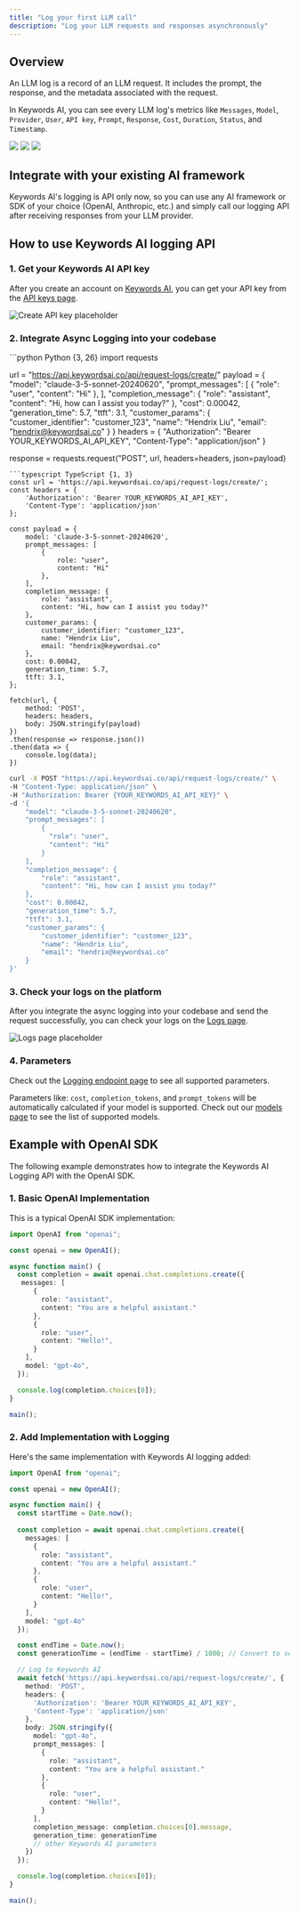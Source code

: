 ```yaml
---
title: "Log your first LLM call"
description: "Log your LLM requests and responses asynchronously"
---
```


## Overview

An LLM log is a record of an LLM request. It includes the prompt, the response, and the metadata associated with the request.  

In Keywords AI, you can see every LLM log's metrics like `Messages`, `Model`, `Provider`, `User`, `API key`, `Prompt`, `Response`, `Cost`, `Duration`, `Status`, and `Timestamp`.

<Tabs>

<Tab title="LLM logs">
<Frame>
<img src="https://keywordsai-static.s3.us-east-1.amazonaws.com/docs/observability/overview/logs.jpg" />
</Frame>
</Tab>

<Tab title="Filters">
<Frame>
<img src="https://keywordsai-static.s3.us-east-1.amazonaws.com/docs/observability/logs/filters.png" />
</Frame>
</Tab>

<Tab title="Full-text search">
<Frame>
<img src="https://keywordsai-static.s3.us-east-1.amazonaws.com/docs/observability/logs/full-text-search.png" />
</Frame>
</Tab>

</Tabs>

## Integrate with your existing AI framework

<Info>
    Keywords AI's logging is API only now, so you can use any AI framework or SDK of your choice (OpenAI, Anthropic, etc.) and simply call our logging API after receiving responses from your LLM provider.
</Info>

## How to use Keywords AI logging API
### 1. Get your Keywords AI API key

After you create an account on [Keywords AI](https://platform.keywordsai.co), you can get your API key from the [API keys page](https://platform.keywordsai.co/platform/api/api-keys).

<img src="https://keywordsai-static.s3.us-east-1.amazonaws.com/docs/get-started/api-keys.png" alt="Create API key placeholder" />

### 2. Integrate Async Logging into your codebase

<CodeGroup>
```python Python {3, 26}
import requests

url = "https://api.keywordsai.co/api/request-logs/create/"
payload = {
    "model": "claude-3-5-sonnet-20240620",
    "prompt_messages": [
        {
            "role": "user",
            "content": "Hi"
        },
    ],
    "completion_message": {
        "role": "assistant",
        "content": "Hi, how can I assist you today?"
    },
    "cost": 0.00042,
    "generation_time": 5.7,
    "ttft": 3.1,
    "customer_params": {
        "customer_identifier": "customer_123",
        "name": "Hendrix Liu",
        "email": "hendrix@keywordsai.co" 
    }
}
headers = {
    "Authorization": "Bearer YOUR_KEYWORDS_AI_API_KEY",
    "Content-Type": "application/json"
}

response = requests.request("POST", url, headers=headers, json=payload)
```
```typescript TypeScript {1, 3}
const url = 'https://api.keywordsai.co/api/request-logs/create/';
const headers = {
    'Authorization': 'Bearer YOUR_KEYWORDS_AI_API_KEY',
    'Content-Type': 'application/json'
};

const payload = {
    model: 'claude-3-5-sonnet-20240620',
    prompt_messages: [
        {
            role: "user",
            content: "Hi"
        },
    ],
    completion_message: {
        role: "assistant",
        content: "Hi, how can I assist you today?"
    },
    customer_params: {
        customer_identifier: "customer_123",
        name: "Hendrix Liu", 
        email: "hendrix@keywordsai.co" 
    },
    cost: 0.00042,
    generation_time: 5.7,
    ttft: 3.1,
};

fetch(url, {
    method: 'POST',
    headers: headers,
    body: JSON.stringify(payload)
})
.then(response => response.json())
.then(data => {
    console.log(data);
})
```

```bash cURL {1, 3}
curl -X POST "https://api.keywordsai.co/api/request-logs/create/" \
-H "Content-Type: application/json" \
-H "Authorization: Bearer {YOUR_KEYWORDS_AI_API_KEY}" \
-d '{
    "model": "claude-3-5-sonnet-20240620",
    "prompt_messages": [
        {
          "role": "user",
          "content": "Hi"
        }
    ],
    "completion_message": {
        "role": "assistant",
        "content": "Hi, how can I assist you today?"
    },
    "cost": 0.00042,
    "generation_time": 5.7,
    "ttft": 3.1,
    "customer_params": {
        "customer_identifier": "customer_123",
        "name": "Hendrix Liu", 
        "email": "hendrix@keywordsai.co" 
    }
}'
```
</CodeGroup>


### 3. Check your logs on the platform
After you integrate the async logging into your codebase and send the request successfully, you can check your logs on the [Logs page](https://platform.keywordsai.co/platform/requests).

<img src="https://keywordsai-static.s3.us-east-1.amazonaws.com/docs/get-started/logs_async.png" alt="Logs page placeholder" />


### 4. Parameters
Check out the [Logging endpoint page](/api-endpoints/integration/request-logging-endpoint) to see all supported parameters.

Parameters like: `cost`, `completion_tokens`, and `prompt_tokens` will be automatically calculated if your model is supported. Check out our [models page](https://platform.keywordsai.co/platform/models?sort_by=model_name) to see the list of supported models.

## Example with OpenAI SDK
The following example demonstrates how to integrate the Keywords AI Logging API with the OpenAI SDK.

### 1. Basic OpenAI Implementation
This is a typical OpenAI SDK implementation:
```typescript OpenAI NodeJS
import OpenAI from "openai";

const openai = new OpenAI();

async function main() {
  const completion = await openai.chat.completions.create({
   messages: [
      { 
        role: "assistant", 
        content: "You are a helpful assistant." 
      },
      {
        role: "user",
        content: "Hello!",
      }
    ],
    model: "gpt-4o",
  });

  console.log(completion.choices[0]);
}

main();
```
### 2. Add Implementation with Logging
Here's the same implementation with Keywords AI logging added:

```typescript OpenAI NodeJS
import OpenAI from "openai";

const openai = new OpenAI();

async function main() {
  const startTime = Date.now();
  
  const completion = await openai.chat.completions.create({
    messages: [
      { 
        role: "assistant", 
        content: "You are a helpful assistant." 
      },
      {
        role: "user",
        content: "Hello!",
      }
    ],
    model: "gpt-4o"
  });

  const endTime = Date.now();
  const generationTime = (endTime - startTime) / 1000; // Convert to seconds

  // Log to Keywords AI
  await fetch('https://api.keywordsai.co/api/request-logs/create/', {
    method: 'POST',
    headers: {
      'Authorization': 'Bearer YOUR_KEYWORDS_AI_API_KEY',
      'Content-Type': 'application/json'
    },
    body: JSON.stringify({
      model: "gpt-4o",
      prompt_messages: [
        { 
          role: "assistant", 
          content: "You are a helpful assistant." 
        },
        {
          role: "user",
          content: "Hello!",
        }
      ],
      completion_message: completion.choices[0].message,
      generation_time: generationTime
      // other Keywords AI parameters
    })
  });

  console.log(completion.choices[0]);
}

main();
```
